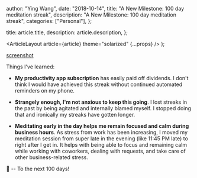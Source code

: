 
  author: "Ying Wang",
  date: "2018-10-14",
  title: "A New Milestone: 100 day meditation streak",
  description: "A New Milestone: 100 day meditation streak",
  categories: ["Personal"],
};

  title: article.title,
  description: article.description,
};

  <ArticleLayout article={article} theme="solarized" {...props} />
);

[screenshot](/img/posts/2018/10/14/a_personal_milestone_1.png)

Things I've learned:

- **My productivity app subscription** has easily paid off dividends. I don't
  think I would have achieved this streak without continued automated reminders
  on my phone.

- **Strangely enough, I'm not anxious to keep this going**. I lost streaks in
  the past by being agitated and internally blamed myself. I stopped doing that
  and ironically my streaks have gotten longer.

- **Meditating early in the day helps me remain focused and calm during business
  hours**. As stress from work has been increasing, I moved my meditation
  session from super late in the evening (like 11:45 PM late) to right after I
  get in. It helps with being able to focus and remaining calm while working
  with coworkers, dealing with requests, and take care of other business-related
  stress.

:wine_glass: -- To the next 100 days!
